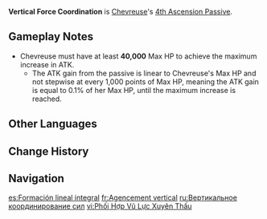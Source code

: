{{Talent Infobox
|image         = Talent Vertical Force Coordination.png
|character     = Chevreuse
|type          = 4th Ascension Passive
|info          = After Chevreuse fires an Overcharged Ball using [[Short-Range Rapid Interdiction Fire]], nearby {{Color|Pyro}} and {{Color|Electro}} characters in the party gain 1% increased ATK for every 1,000 Max HP Chevreuse has for 30s. ATK can be increased by up to 40% in this way.
|scale_att1    = Max HP
|scale_att2    = 
|utility1      = ATK Increase
|utility2      = 
}}
'''Vertical Force Coordination''' is [[Chevreuse]]'s [[4th Ascension Passive]].

==Gameplay Notes==
* Chevreuse must have at least '''40,000''' Max HP to achieve the maximum increase in ATK.
** The ATK gain from the passive is linear to Chevreuse's Max HP and not stepwise at every 1,000 points of Max HP, meaning the ATK gain is equal to 0.1% of her Max HP, until the maximum increase is reached.

==Other Languages==
{{Other Languages
|en      = Vertical Force Coordination
|zhs     = 纵阵武力统筹
|zhs_rm  = Zòngzhèn Wǔlì Tǒngchóu
|zht     = 縱陣武力統籌
|zht_rm  = Zòngzhèn Wǔlì Tǒngchóu
|zh_tl   = 
|ja      = 縦陣戦力統括
|ja_rm   = Juujin Senryoku Toukatsu
|ja_tl   = 
|ko      = 종대 통솔자
|ko_rm   = 
|ko_tl   = 
|es      = Formación lineal integral
|es_tl   = Comprehensive Linear Formation
|fr      = Agencement vertical
|fr_tl   = Vertical Layout
|ru      = Вертикальное координирование сил
|ru_tl   = Vertical Force Coordination
|th      = Vertical Force Coordination
|vi      = Phối Hợp Vũ Lực Xuyên Thấu
|vi_tl   = 
|de      = Vertikale Kraftkoordination
|de_tl   = Vertical Force Coordination
|id      = Vertical Force Coordination
|pt      = Formação Vertical
|pt_tl   = 
|tr      = Dikey Güç Koordinasyonu
|tr_tl   = 
|it      = Coordinazione della forza verticale
|it_tl   = 
}}

==Change History==
{{Change History|4.3}}

==Navigation==
{{Talent Navbox|Chevreuse}}

[[es:Formación lineal integral]]
[[fr:Agencement vertical]]
[[ru:Вертикальное координирование сил]]
[[vi:Phối Hợp Vũ Lực Xuyên Thấu]]